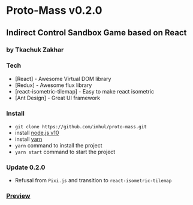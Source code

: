 # Proto-Mass v0.2.0
## Indirect Control Sandbox Game based on React
### by Tkachuk Zakhar

### Tech

* [React] - Awesome Virtual DOM library
* [Redux] - Awesome flux library
* [react-isometric-tilemap] - Easy to make react isometric
* [Ant Design] - Great UI framework

### Install

* `git clone https://github.com/imhul/proto-mass.git`
* install [node.js v10](https://nodejs.org/dist/latest-v10.x/)
* install [yarn](https://yarnpkg.com/getting-started/install)
* `yarn` command to install the project
* `yarn start` command to start the project

### Update 0.2.0

* Refusal from `Pixi.js` and transition to `react-isometric-tilemap`

### [Preview](https://drive.google.com/file/d/1qlNUf1jFBxRhWsV3YoLpjNPPWcRdgcwr/view?usp=sharing)
